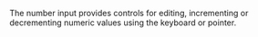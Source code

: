 The number input provides controls for editing, incrementing or decrementing numeric values using
the keyboard or pointer.
